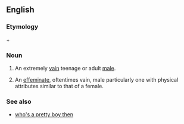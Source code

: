 ==English==

===Etymology===
{{derv|en|pretty}} + {{derv|en|boy}}

===Noun===
{{en-noun|sg=[[pretty]] [[boy]]}}

# {{pejorative|slang}} An extremely [[vain]] teenage or adult [[male]].
# {{slang}} An [[effeminate]], oftentimes vain, male particularly one with physical attributes similar to that of a female.

===See also===
*[[who's a pretty boy then]]